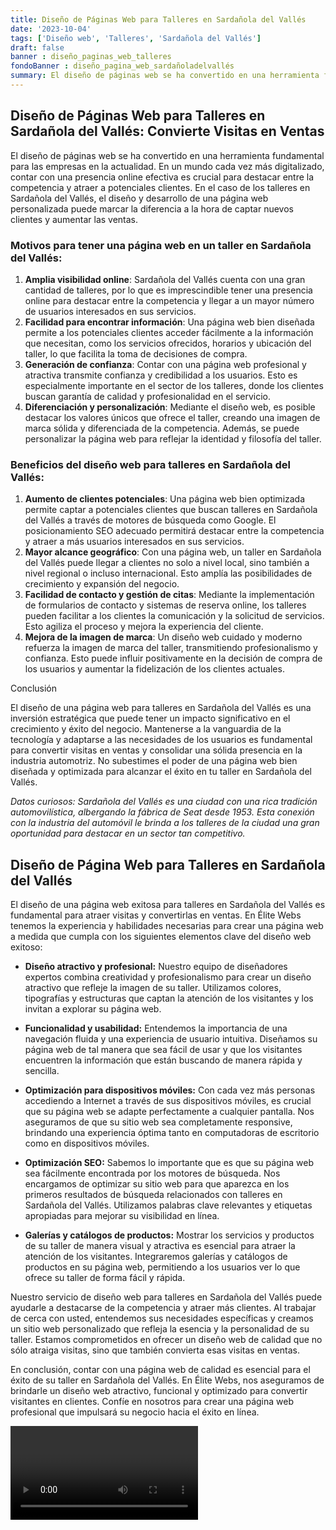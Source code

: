 ```yaml
---
title: Diseño de Páginas Web para Talleres en Sardañola del Vallés
date: '2023-10-04'
tags: ['Diseño web', 'Talleres', 'Sardañola del Vallés']
draft: false
banner : diseño_paginas_web_talleres
fondoBanner : diseño_pagina_web_sardañoladelvallés
summary: El diseño de páginas web se ha convertido en una herramienta fundamental para las empresas en la actualidad. En un mundo cada vez más digitalizado, contar con una presencia online efectiva es crucial para destacar entre la competencia y atraer a potenciales clientes. En el caso de los talleres en Sardañola del Vallés, el diseño y desarrollo de una página web personalizada puede marcar la diferencia a la hora de captar nuevos clientes y aumentar las ventas.
---
```


## Diseño de Páginas Web para Talleres en Sardañola del Vallés: Convierte Visitas en Ventas

El diseño de páginas web se ha convertido en una herramienta fundamental para las empresas en la actualidad. En un mundo cada vez más digitalizado, contar con una presencia online efectiva es crucial para destacar entre la competencia y atraer a potenciales clientes. En el caso de los talleres en Sardañola del Vallés, el diseño y desarrollo de una página web personalizada puede marcar la diferencia a la hora de captar nuevos clientes y aumentar las ventas.

### Motivos para tener una página web en un taller en Sardañola del Vallés:

1. **Amplia visibilidad online**: Sardañola del Vallés cuenta con una gran cantidad de talleres, por lo que es imprescindible tener una presencia online para destacar entre la competencia y llegar a un mayor número de usuarios interesados en sus servicios.
2. **Facilidad para encontrar información**: Una página web bien diseñada permite a los potenciales clientes acceder fácilmente a la información que necesitan, como los servicios ofrecidos, horarios y ubicación del taller, lo que facilita la toma de decisiones de compra.
3. **Generación de confianza**: Contar con una página web profesional y atractiva transmite confianza y credibilidad a los usuarios. Esto es especialmente importante en el sector de los talleres, donde los clientes buscan garantía de calidad y profesionalidad en el servicio.
4. **Diferenciación y personalización**: Mediante el diseño web, es posible destacar los valores únicos que ofrece el taller, creando una imagen de marca sólida y diferenciada de la competencia. Además, se puede personalizar la página web para reflejar la identidad y filosofía del taller.

### Beneficios del diseño web para talleres en Sardañola del Vallés:

1. **Aumento de clientes potenciales**: Una página web bien optimizada permite captar a potenciales clientes que buscan talleres en Sardañola del Vallés a través de motores de búsqueda como Google. El posicionamiento SEO adecuado permitirá destacar entre la competencia y atraer a más usuarios interesados en sus servicios.
2. **Mayor alcance geográfico**: Con una página web, un taller en Sardañola del Vallés puede llegar a clientes no solo a nivel local, sino también a nivel regional o incluso internacional. Esto amplía las posibilidades de crecimiento y expansión del negocio.
3. **Facilidad de contacto y gestión de citas**: Mediante la implementación de formularios de contacto y sistemas de reserva online, los talleres pueden facilitar a los clientes la comunicación y la solicitud de servicios. Esto agiliza el proceso y mejora la experiencia del cliente.
4. **Mejora de la imagen de marca**: Un diseño web cuidado y moderno refuerza la imagen de marca del taller, transmitiendo profesionalismo y confianza. Esto puede influir positivamente en la decisión de compra de los usuarios y aumentar la fidelización de los clientes actuales.

Conclusión

El diseño de una página web para talleres en Sardañola del Vallés es una inversión estratégica que puede tener un impacto significativo en el crecimiento y éxito del negocio. Mantenerse a la vanguardia de la tecnología y adaptarse a las necesidades de los usuarios es fundamental para convertir visitas en ventas y consolidar una sólida presencia en la industria automotriz. No subestimes el poder de una página web bien diseñada y optimizada para alcanzar el éxito en tu taller en Sardañola del Vallés.

*Datos curiosos: Sardañola del Vallés es una ciudad con una rica tradición automovilística, albergando la fábrica de Seat desde 1953. Esta conexión con la industria del automóvil le brinda a los talleres de la ciudad una gran oportunidad para destacar en un sector tan competitivo.*

<GifSeo />

<Cta />

## Diseño de Página Web para Talleres en Sardañola del Vallés

El diseño de una página web exitosa para talleres en Sardañola del Vallés es fundamental para atraer visitas y convertirlas en ventas. En Élite Webs tenemos la experiencia y habilidades necesarias para crear una página web a medida que cumpla con los siguientes elementos clave del diseño web exitoso:

- **Diseño atractivo y profesional:** Nuestro equipo de diseñadores expertos combina creatividad y profesionalismo para crear un diseño atractivo que refleje la imagen de su taller. Utilizamos colores, tipografías y estructuras que captan la atención de los visitantes y los invitan a explorar su página web.

- **Funcionalidad y usabilidad:** Entendemos la importancia de una navegación fluida y una experiencia de usuario intuitiva. Diseñamos su página web de tal manera que sea fácil de usar y que los visitantes encuentren la información que están buscando de manera rápida y sencilla.

- **Optimización para dispositivos móviles:** Con cada vez más personas accediendo a Internet a través de sus dispositivos móviles, es crucial que su página web se adapte perfectamente a cualquier pantalla. Nos aseguramos de que su sitio web sea completamente responsive, brindando una experiencia óptima tanto en computadoras de escritorio como en dispositivos móviles.

- **Optimización SEO:** Sabemos lo importante que es que su página web sea fácilmente encontrada por los motores de búsqueda. Nos encargamos de optimizar su sitio web para que aparezca en los primeros resultados de búsqueda relacionados con talleres en Sardañola del Vallés. Utilizamos palabras clave relevantes y etiquetas apropiadas para mejorar su visibilidad en línea.

- **Galerías y catálogos de productos:** Mostrar los servicios y productos de su taller de manera visual y atractiva es esencial para atraer la atención de los visitantes. Integraremos galerías y catálogos de productos en su página web, permitiendo a los usuarios ver lo que ofrece su taller de forma fácil y rápida.

Nuestro servicio de diseño web para talleres en Sardañola del Vallés puede ayudarle a destacarse de la competencia y atraer más clientes. Al trabajar de cerca con usted, entendemos sus necesidades específicas y creamos un sitio web personalizado que refleja la esencia y la personalidad de su taller. Estamos comprometidos en ofrecer un diseño web de calidad que no sólo atraiga visitas, sino que también convierta esas visitas en ventas.

En conclusión, contar con una página web de calidad es esencial para el éxito de su taller en Sardañola del Vallés. En Élite Webs, nos aseguramos de brindarle un diseño web atractivo, funcional y optimizado para convertir visitantes en clientes. Confíe en nosotros para crear una página web profesional que impulsará su negocio hacia el éxito en línea.

<Video />

<CtaBot job='Talleres' city='Sardañola del Vallés'/>

<Gmaps query='Sardañola del Vallés+españa+maps' />